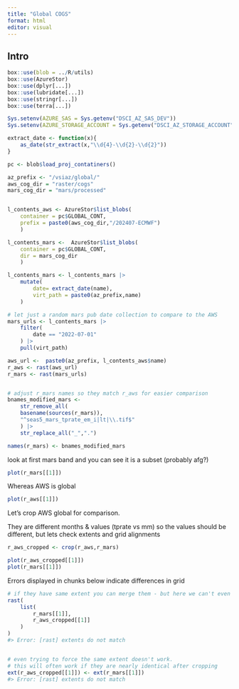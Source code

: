 ```yaml
---
title: "Global COGS"
format: html
editor: visual
---
```


## Intro

```r
box::use(blob = ../R/utils)
box::use(AzureStor)
box::use(dplyr[...])
box::use(lubridate[...])
box::use(stringr[...])
box::use(terra[...])

Sys.setenv(AZURE_SAS = Sys.getenv("DSCI_AZ_SAS_DEV"))
Sys.setenv(AZURE_STORAGE_ACCOUNT = Sys.getenv("DSCI_AZ_STORAGE_ACCOUNT"))

extract_date <- function(x){
    as_date(str_extract(x,"\\d{4}-\\d{2}-\\d{2}"))
}
```

```r
pc <- blob$load_proj_contatiners()

az_prefix <- "/vsiaz/global/"
aws_cog_dir = "raster/cogs"
mars_cog_dir = "mars/processed"


l_contents_aws <- AzureStor$list_blobs(
    container = pc$GLOBAL_CONT,
    prefix = paste0(aws_cog_dir,"/202407-ECMWF")
    )

l_contents_mars <-  AzureStor$list_blobs(
    container = pc$GLOBAL_CONT,
    dir = mars_cog_dir
    )

l_contents_mars <- l_contents_mars |> 
    mutate(
        date= extract_date(name),
        virt_path = paste0(az_prefix,name)
    ) 

# let just a random mars pub date collection to compare to the AWS
mars_urls <- l_contents_mars |> 
    filter(
        date == "2022-07-01"
    ) |> 
    pull(virt_path)

aws_url <-  paste0(az_prefix, l_contents_aws$name)
r_aws <- rast(aws_url)
r_mars <- rast(mars_urls)


# adjust r_mars names so they match r_aws for easier comparison
bnames_modified_mars <- 
    str_remove_all(
    basename(sources(r_mars)),
    "^seas5_mars_tprate_em_i|lt|\\.tif$"
    ) |> 
    str_replace_all("_",".")

names(r_mars) <- bnames_modified_mars

```

look at first mars band and you can see it is a subset (probably afg?)
```r
plot(r_mars[[1]])
```

Whereas AWS is global

```r
plot(r_aws[[1]])
```

Let's crop AWS global for comparison.

They are different months & values (tprate vs mm) so the values should be different, but lets check extents and grid alignments

```r
r_aws_cropped <- crop(r_aws,r_mars)

plot(r_aws_cropped[[1]])
plot(r_mars[[1]])

```

Errors displayed in chunks below indicate differences in grid
```r
# if they have same extent you can merge them - but here we can't even after cropping
rast(
    list(
        r_mars[[1]],
        r_aws_cropped[[1]]
    )
)
#> Error: [rast] extents do not match


# even trying to force the same extent doesn't work. 
# this will often work if they are nearly identical after cropping
ext(r_aws_cropped[[1]]) <- ext(r_mars[[1]])
#> Error: [rast] extents do not match

```
